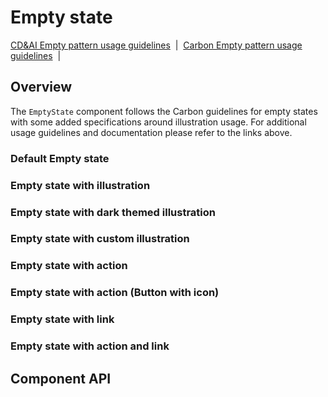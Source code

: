 
# Empty state

[CD&AI Empty pattern usage guidelines](https://pages.github.ibm.com/cdai-design/pal/patterns/empty-state/usage/)
&nbsp;|&nbsp;
[Carbon Empty pattern usage guidelines](https://www.carbondesignsystem.com/patterns/empty-states-pattern/)
&nbsp;|&nbsp;

## Overview

The `EmptyState` component follows the Carbon guidelines for empty states with
some added specifications around illustration usage. For additional usage
guidelines and documentation please refer to the links above.

### Default Empty state

<Preview>
  <Story id={getStorybookSlug(pkg, EmptyState.displayName, 'default')} />
</Preview>

### Empty state with illustration

<Preview>
  <Story
    id={getStorybookSlug(pkg, EmptyState.displayName, 'with-illustration')}
  />
</Preview>

### Empty state with dark themed illustration

<Preview>
  <Story
    id={getStorybookSlug(
      pkg,
      EmptyState.displayName,
      'with-dark-mode-illustration'
    )}
  />
</Preview>

### Empty state with custom illustration

<Preview>
  <Story
    id={getStorybookSlug(
      pkg,
      EmptyState.displayName,
      'with-custom-illustration'
    )}
  />
</Preview>

### Empty state with action

<Preview>
  <Story id={getStorybookSlug(pkg, EmptyState.displayName, 'with-action')} />
</Preview>

### Empty state with action (Button with icon)

<Preview>
  <Story
    id={getStorybookSlug(
      pkg,
      EmptyState.displayName,
      'with-action-icon-button'
    )}
  />
</Preview>

### Empty state with link

<Preview>
  <Story id={getStorybookSlug(pkg, EmptyState.displayName, 'with-link')} />
</Preview>

### Empty state with action and link

<Preview>
  <Story
    id={getStorybookSlug(pkg, EmptyState.displayName, 'with-action-and-link')}
  />
</Preview>

## Component API

<Props />
